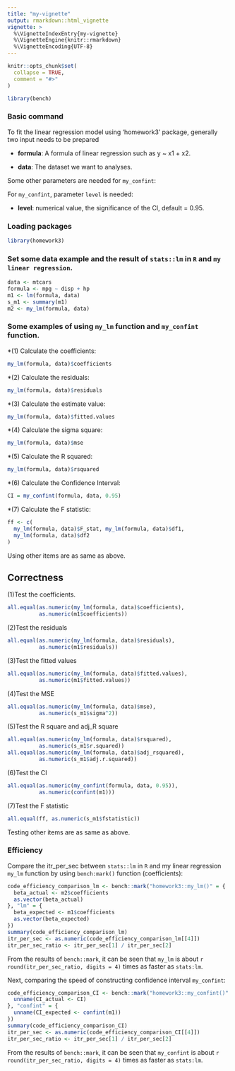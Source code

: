 ```yaml
---
title: "my-vignette"
output: rmarkdown::html_vignette
vignette: >
  %\VignetteIndexEntry{my-vignette}
  %\VignetteEngine{knitr::rmarkdown}
  %\VignetteEncoding{UTF-8}
---
```


```r
knitr::opts_chunk$set(
  collapse = TRUE,
  comment = "#>"
)
```


```r
library(bench)
```



### Basic command

To fit the linear regression model using 'homework3' package, generally two input needs to be prepared 

* **formula**: A formula of linear regression such as y ~ x1 + x2.

* **data**: The dataset we want to analyses.

Some other parameters are needed for `my_confint`:

For `my_confint`, parameter `level` is needed:

* **level**: numerical value, the significance of the CI, default = 0.95.

### Loading packages

```r
library(homework3)
```

### Set some data example and the result of `stats::lm` in `R` and `my linear regression`.

```r
data <- mtcars
formula <- mpg ~ disp + hp
m1 <- lm(formula, data)
s_m1 <- summary(m1)
m2 <- my_lm(formula, data)
```

### Some examples of using `my_lm` function and `my_confint` function.
*(1) Calculate the coefficients: 
```r
my_lm(formula, data)$coefficients
```
*(2) Calculate the residuals: 
```r
my_lm(formula, data)$residuals
```

*(3) Calculate the estimate value: 
```r
my_lm(formula, data)$fitted.values
```
*(4) Calculate the sigma square: 
```r
my_lm(formula, data)$mse
```

*(5) Calculate the R squared: 
```r
my_lm(formula, data)$rsquared
```
*(6) Calculate the Confidence Interval:
```r
CI = my_confint(formula, data, 0.95)
```

*(7) Calculate the F statistic:
```r
ff <- c(
  my_lm(formula, data)$F_stat, my_lm(formula, data)$df1,
  my_lm(formula, data)$df2
)
```

Using other items are as same as above.

## Correctness
(1)Test the coefficients.
```r
all.equal(as.numeric(my_lm(formula, data)$coefficients), 
          as.numeric(m1$coefficients))
```
(2)Test the residuals
```r
all.equal(as.numeric(my_lm(formula, data)$residuals), 
          as.numeric(m1$residuals))
```
(3)Test the fitted values
```r
all.equal(as.numeric(my_lm(formula, data)$fitted.values), 
          as.numeric(m1$fitted.values))
```
(4)Test the MSE
```r
all.equal(as.numeric(my_lm(formula, data)$mse), 
          as.numeric(s_m1$sigma^2))
```
(5)Test the R square and adj_R square
```r
all.equal(as.numeric(my_lm(formula, data)$rsquared), 
          as.numeric(s_m1$r.squared))
all.equal(as.numeric(my_lm(formula, data)$adj_rsquared), 
          as.numeric(s_m1$adj.r.squared))
```
(6)Test the CI
```r
all.equal(as.numeric(my_confint(formula, data, 0.95)), 
          as.numeric(confint(m1)))
```
(7)Test the F statistic
```r
all.equal(ff, as.numeric(s_m1$fstatistic))
```
Testing other items are as same as above.

### Efficiency
Compare the itr_per_sec between `stats::lm` in `R` and my linear regression `my_lm` function by using `bench:mark()` function (coefficients):
```r
code_efficiency_comparison_lm <- bench::mark("homework3::my_lm()" = {
  beta_actual <- m2$coefficients
  as.vector(beta_actual)
}, "lm" = {
  beta_expected <- m1$coefficients
  as.vector(beta_expected)
})
summary(code_efficiency_comparison_lm)
itr_per_sec <- as.numeric(code_efficiency_comparison_lm[[4]])
itr_per_sec_ratio <- itr_per_sec[1] / itr_per_sec[2]
```
From the results of `bench::mark`, it can be seen that `my_lm` is about `r round(itr_per_sec_ratio, digits = 4)` times as faster as `stats:lm`.

Next, comparing the speed of constructing confidence interval `my_confint`:

```r
code_efficiency_comparison_CI <- bench::mark("homework3::my_confint()" = {
  unname(CI_actual <- CI)
}, "confint" = {
  unname(CI_expected <- confint(m1))
})
summary(code_efficiency_comparison_CI)
itr_per_sec <- as.numeric(code_efficiency_comparison_CI[[4]])
itr_per_sec_ratio <- itr_per_sec[1] / itr_per_sec[2]
```
From the results of `bench::mark`, it can be seen that `my_confint` is about `r round(itr_per_sec_ratio, digits = 4)` times as faster as `stats:lm`.




